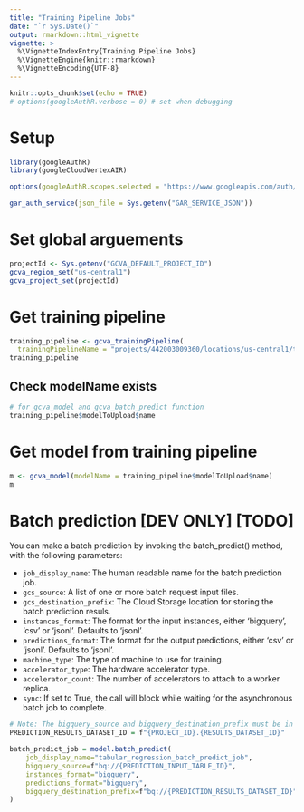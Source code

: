 ```yaml
---
title: "Training Pipeline Jobs"
date: "`r Sys.Date()`"
output: rmarkdown::html_vignette
vignette: >
  %\VignetteIndexEntry{Training Pipeline Jobs}
  %\VignetteEngine{knitr::rmarkdown}
  %\VignetteEncoding{UTF-8}
---
```


```r
knitr::opts_chunk$set(echo = TRUE)
# options(googleAuthR.verbose = 0) # set when debugging
```

# Setup

```r
library(googleAuthR)
library(googleCloudVertexAIR)

options(googleAuthR.scopes.selected = "https://www.googleapis.com/auth/cloud-platform")

gar_auth_service(json_file = Sys.getenv("GAR_SERVICE_JSON"))
```

# Set global arguements

```r
projectId <- Sys.getenv("GCVA_DEFAULT_PROJECT_ID")
gcva_region_set("us-central1")
gcva_project_set(projectId)
```
# Get training pipeline 

```r
training_pipeline <- gcva_trainingPipeline(
  trainingPipelineName = "projects/442003009360/locations/us-central1/trainingPipelines/2601571779788931072")
training_pipeline
```

## Check modelName exists

```r
# for gcva_model and gcva_batch_predict function 
training_pipeline$modelToUpload$name
```

# Get model from training pipeline 


```r
m <- gcva_model(modelName = training_pipeline$modelToUpload$name)
m
```
# Batch prediction [DEV ONLY] [TODO]

You can make a batch prediction by invoking the batch_predict() method, with the following parameters:

- `job_display_name`: The human readable name for the batch prediction job.
- `gcs_source`: A list of one or more batch request input files.
- `gcs_destination_prefix`: The Cloud Storage location for storing the batch prediction resuls.
- `instances_format`: The format for the input instances, either 'bigquery', 'csv' or 'jsonl'. Defaults to 'jsonl'.
- `predictions_format`: The format for the output predictions, either 'csv' or 'jsonl'. Defaults to 'jsonl'.
- `machine_type`: The type of machine to use for training.
- `accelerator_type`: The hardware accelerator type.
- `accelerator_count`: The number of accelerators to attach to a worker replica.
- `sync`: If set to True, the call will block while waiting for the asynchronous batch job to complete.

```r
# Note: The bigquery_source and bigquery_destination_prefix must be in the same region
PREDICTION_RESULTS_DATASET_ID = f"{PROJECT_ID}.{RESULTS_DATASET_ID}"

batch_predict_job = model.batch_predict(
    job_display_name="tabular_regression_batch_predict_job",
    bigquery_source=f"bq://{PREDICTION_INPUT_TABLE_ID}",
    instances_format="bigquery",
    predictions_format="bigquery",
    bigquery_destination_prefix=f"bq://{PREDICTION_RESULTS_DATASET_ID}",
)
```

